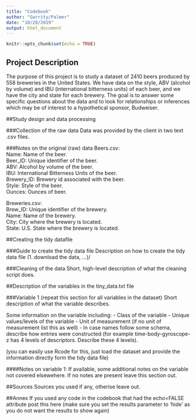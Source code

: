 ```yaml
---
title: "Codebook"
author: "Garrity/Palmer"
date: "10/20/2019"
output: html_document
---
```


```r
knitr::opts_chunk$set(echo = TRUE)
```

## Project Description
The purpose of this project is to study a dataset of 2410 beers produced by 558 
breweries in the United States.  We have data on the style, ABV (alcohol by volume)
and IBU (international bitterness units) of each beer, and we have the city
and state for each brewery.  The goal is to answer some specific questions 
about the data and to look for relationships or inferences which may be of
interest to a hypothetical sponsor, Budweiser.

##Study design and data processing

###Collection of the raw data
Data was provided by the client in two text .csv files.

###Notes on the original (raw) data 
Beers.csv:  
Name: Name of the beer.   
Beer_ID: Unique identifier of the beer.  
ABV: Alcohol by volume of the beer.  
IBU: International Bitterness Units of the beer.  
Brewery_ID: Brewery id associated with the beer.  
Style: Style of the beer.  
Ounces: Ounces of beer.  

Breweries.csv:  
Brew_ID: Unique identifier of the brewery.  
Name: Name of the brewery.  
City: City where the brewery is located.  
State: U.S. State where the brewery is located.  

##Creating the tidy datafile

###Guide to create the tidy data file
Description on how to create the tidy data file (1. download the data, ...)/

###Cleaning of the data
Short, high-level description of what the cleaning script does.

##Description of the variables in the tiny_data.txt file

###Variable 1 (repeat this section for all variables in the dataset)
Short description of what the variable describes.

Some information on the variable including:
 - Class of the variable
 - Unique values/levels of the variable
 - Unit of measurement (if no unit of measurement list this as well)
 - In case names follow some schema, describe how entries were constructed (for example time-body-gyroscope-z has 4 levels of descriptors. Describe these 4 levels). 

(you can easily use Rcode for this, just load the dataset and provide the information directly form the tidy data file)

####Notes on variable 1:
If available, some additional notes on the variable not covered elsewehere. If no notes are present leave this section out.

##Sources
Sources you used if any, otherise leave out.

##Annex
If you used any code in the codebook that had the echo=FALSE attribute post this here (make sure you set the results parameter to 'hide' as you do not want the results to show again)
